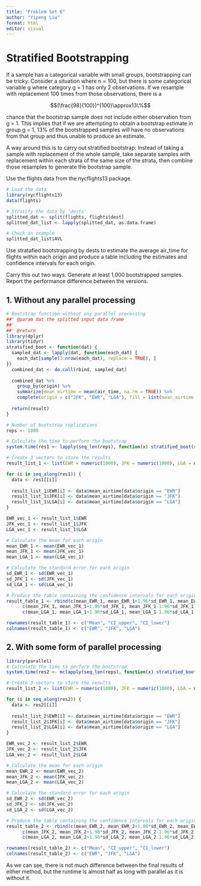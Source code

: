 ```yaml
---
title: "Problem Set 6"
author: "Yipeng Liu"
format: html
editor: visual
---
```


# Stratified Bootstrapping

If a sample has a categorical variable with small groups, bootstrapping can be tricky. Consider a situation where n = 100, but there is some categorical variable g where category g = 1 has only 2 observations. If we resample with replacement 100 times from those observations, there is a

$$(\frac{98}{100})^{100}\approx13\%$$

chance that the bootstrap sample does not include either observation from g = 1. This implies that if we are attempting to obtain a bootstrap estimate in group g = 1, 13% of the bootstrapped samples will have no observations from that group and thus unable to produce an estimate.

A way around this is to carry out stratified bootstrap: Instead of taking a sample with replacement of the whole sample, take separate samples with replacement within each strata of the same size of the strata, then combine those resamples to generate the bootstrap sample.

Use the flights data from the nycflights13 package. 

```r
# Load the data
library(nycflights13)
data(flights)

# Stratify the data by ‘dests' 
splitted_dat <- split(flights, flights$dest)
splitted_dat_list <- lapply(splitted_dat, as.data.frame)

# Check an example
splitted_dat_list$AVL
```

Use stratafied bootstrapping by dests to estimate the average air_time for flights within each origin and produce a table including the estimates and confidence intervals for each origin.

Carry this out two ways. Generate at least 1,000 bootstrapped samples. Report the performance difference between the versions.

## 1. Without any parallel processing

```r
# Bootstrap function without any parallel processing
##' @param dat the splitted input data frame
##' 
##' @return
library(dplyr)
library(tidyr)
stratified_boot <- function(dat) {
  sampled_dat <- lapply(dat, function(each_dat) {
    each_dat[sample(1:nrow(each_dat), replace = TRUE), ]
})
  combined_dat <- do.call(rbind, sampled_dat)
  
  combined_dat %>%
    group_by(origin) %>%
    summarize(mean_airtime = mean(air_time, na.rm = TRUE)) %>%
    complete(origin = c("JFK", "EWR", "LGA"), fill = list(mean_airtime = 0)) -> result
  
  return(result)
}

# Number of bootstrap replications
reps <- 1000

# Calculate the time to perform the bootstrap
system.time(res1 <- lapply(seq_len(reps), function(x) stratified_boot(splitted_dat_list)))

# Create 3 vectors to store the results
result_list_1 <- list(EWR = numeric(1000), JFK = numeric(1000), LGA = numeric(1000))

for (i in seq_along(res1)) {
  data <- res1[[i]]
  
  result_list_1$EWR[i] <- data$mean_airtime[data$origin == "EWR"]
  result_list_1$JFK[i] <- data$mean_airtime[data$origin == "JFK"]
  result_list_1$LGA[i] <- data$mean_airtime[data$origin == "LGA"]
}

EWR_vec_1 <- result_list_1$EWR
JFK_vec_1 <- result_list_1$JFK
LGA_vec_1 <- result_list_1$LGA

# Calculate the mean for each origin
mean_EWR_1 <- mean(EWR_vec_1)
mean_JFK_1 <- mean(JFK_vec_1)
mean_LGA_1 <- mean(LGA_vec_1)

# Calculate the standard error for each origin
sd_EWR_1 <- sd(EWR_vec_1)
sd_JFK_1 <- sd(JFK_vec_1)
sd_LGA_1 <- sd(LGA_vec_1)

# Produce the table containing the confidence intervals for each origin
result_table_1 <- rbind(c(mean_EWR_1, mean_EWR_1+1.96*sd_EWR_1, mean_EWR_1-1.96*sd_EWR_1),
      c(mean_JFK_1, mean_JFK_1+1.96*sd_JFK_1, mean_JFK_1-1.96*sd_JFK_1), 
      c(mean_LGA_1, mean_LGA_1+1.96*sd_LGA_1, mean_LGA_1-1.96*sd_LGA_1))

rownames(result_table_1) <- c("Mean", "CI_upper", "CI_lower")
colnames(result_table_1) <- c("EWR", "JFK", "LGA")
```

## 2. With some form of parallel processing

```r
library(parallel)
# Calculate the time to perform the bootstrap
system.time(res2 <- mclapply(seq_len(reps), function(x) stratified_boot(splitted_dat_list)))

# Create 3 vectors to store the results
result_list_2 <- list(EWR = numeric(1000), JFK = numeric(1000), LGA = numeric(1000))

for (i in seq_along(res2)) {
  data <- res2[[i]]
  
  result_list_2$EWR[i] <- data$mean_airtime[data$origin == "EWR"]
  result_list_2$JFK[i] <- data$mean_airtime[data$origin == "JFK"]
  result_list_2$LGA[i] <- data$mean_airtime[data$origin == "LGA"]
}

EWR_vec_2 <- result_list_2$EWR
JFK_vec_2 <- result_list_2$JFK
LGA_vec_2 <- result_list_2$LGA

# Calculate the mean for each origin
mean_EWR_2 <- mean(EWR_vec_2)
mean_JFK_2 <- mean(JFK_vec_2)
mean_LGA_2 <- mean(LGA_vec_2)

# Calculate the standard error for each origin
sd_EWR_2 <- sd(EWR_vec_2)
sd_JFK_2 <- sd(JFK_vec_2)
sd_LGA_2 <- sd(LGA_vec_2)

# Produce the table containing the confidence intervals for each origin
result_table_2 <- rbind(c(mean_EWR_2, mean_EWR_2+1.96*sd_EWR_2, mean_EWR_2-1.96*sd_EWR_2),
      c(mean_JFK_2, mean_JFK_2+1.96*sd_JFK_2, mean_JFK_2-1.96*sd_JFK_2), 
      c(mean_LGA_2, mean_LGA_2+1.96*sd_LGA_2, mean_LGA_2-1.96*sd_LGA_2))

rownames(result_table_2) <- c("Mean", "CI_upper", "CI_lower")
colnames(result_table_2) <- c("EWR", "JFK", "LGA")
```

As we can see, there is not much difference between the final results of either method, but the runtime is almost half as long with parallel as it is without it.